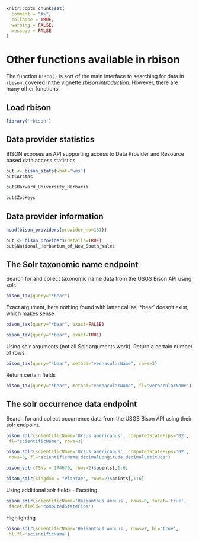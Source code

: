 <!--
%\VignetteEngine{knitr}
%\VignetteIndexEntry{Other functions}
%\VignetteEncoding{UTF-8}
-->

```r
knitr::opts_chunk$set(
  comment = "#>", 
  collapse = TRUE, 
  warning = FALSE, 
  message = FALSE
)
```

Other functions available in rbison
======

The function `bison()` is sort of the main interface to searching for data in `rbison`, covered in the vignette _rbison introduction_. However, there are many other functions.


## Load rbison

```r
library('rbison')
```

## Data provider statistics

BISON exposes an API supporting access to Data Provider and Resource based data access statistics.

```r
out <- bison_stats(what='wms')
out$Arctos
```

```r
out$Harvard_University_Herbaria
```

```r
out$ZooKeys
```

## Data provider information

```r
head(bison_providers(provider_no=131))
```

```r
out <- bison_providers(details=TRUE)
out$National_Herbarium_of_New_South_Wales
```

## The Solr taxonomic name endpoint

Search for and collect taxonomic name data from the USGS Bison API using solr.

```r
bison_tax(query="*bear")
```

Exact argument, here nothing found with latter call as '*bear' doesn't exist, which makes sense

```r
bison_tax(query="*bear", exact=FALSE)
```

```r
bison_tax(query="*bear", exact=TRUE)
```

Using solr arguments (not all Solr arguments work). Return a certain number of rows

```r
bison_tax(query="*bear", method="vernacularName", rows=3)
```

Return certain fields

```r
bison_tax(query="*bear", method="vernacularName", fl='vernacularName')
```

## The solr occurrence data endpoint

Search for and collect occurrence data from the USGS Bison API using their solr endpoint.

```r
bison_solr(scientificName='Ursus americanus', computedStateFips='02',
 fl="scientificName", rows=3)
```

```r
bison_solr(scientificName='Ursus americanus', computedStateFips='02',
 rows=3, fl="scientificName,decimalLongitude,decimalLatitude")
```

```r
bison_solr(TSNs = 174670, rows=2)$points[,1:6]
```

```r
bison_solr(kingdom = "Plantae", rows=2)$points[,1:6]
```

Using additional solr fields - Faceting

```r
bison_solr(scientificName='Helianthus annuus', rows=0, facet='true',
 facet.field='computedStateFips')
```

Highlighting

```r
bison_solr(scientificName='Helianthus annuus', rows=1, hl='true',
 hl.fl='scientificName')
```
